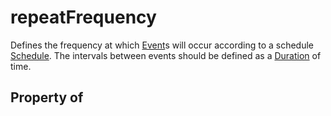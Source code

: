 # repeatFrequency

Defines the frequency at which <a class="localLink" href="/Event">Event</a>s will occur according to a schedule <a class="localLink" href="/Schedule">Schedule</a>. The intervals between
      events should be defined as a <a class="localLink" href="/Duration">Duration</a> of time.

## Property of



